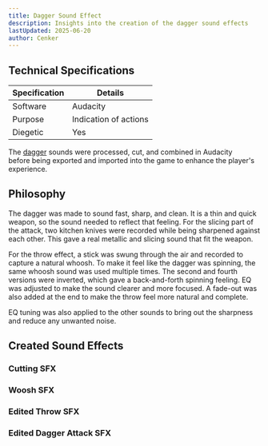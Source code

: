 ```yaml
---
title: Dagger Sound Effect  
description: Insights into the creation of the dagger sound effects  
lastUpdated: 2025-06-20  
author: Cenker  
---
```



## Technical Specifications

| Specification | Details               |
| ------------- | --------------------- |
| Software      | Audacity              |
| Purpose       | Indication of actions |
| Diegetic      | Yes                   |

The [dagger](/fowl-play/gameplay/combat/melee-combat/weapons/dagger) sounds were processed, cut, and combined in Audacity  
before being exported and imported into the game to enhance the player's experience.

## Philosophy

The dagger was made to sound fast, sharp, and clean. It is a thin and quick weapon, so the sound needed to reflect that feeling. For the slicing part of the attack, two kitchen knives were recorded while being sharpened against each other. This gave a real metallic and slicing sound that fit the weapon.

For the throw effect, a stick was swung through the air and recorded to capture a natural whoosh. To make it feel like the dagger was spinning, the same whoosh sound was used multiple times. The second and fourth versions were inverted, which gave a back-and-forth spinning feeling. EQ was adjusted to make the sound clearer and more focused. A fade-out was also added at the end to make the throw feel more natural and complete.

EQ tuning was also applied to the other sounds to bring out the sharpness and reduce any unwanted noise.

## Created Sound Effects

### Cutting SFX

<AudioPlayer  
  src="/sfx/dagger/knife_sharpen.ogg"  
  description="This sound was made by sharpening two kitchen knives against each other. It gives a real and sharp cutting effect."  
  title="Knife Sharpen"  
/>

### Woosh SFX

<AudioPlayer  
  src="/sfx/dagger/woosh.ogg"  
  description="Recorded by swinging a stick through the air. It gives a natural wind whoosh that matches the motion of a throw."  
  title="Woosh"  
/>

### Edited Throw SFX

<AudioPlayer  
  src="/sfx/dagger/swing_woosh.ogg"  
  description="Made by layering stick swing sounds with some versions inverted to give a spinning feel. EQ was tuned, the tempo was increased to make it feel faster, and a fade-out was added at the end."  
  title="Dagger Throw"  
/>


### Edited Dagger Attack SFX

<AudioPlayer  
  src="/sfx/dagger/dagger_slash.ogg"  
  description="Made by using the knife sharpening sound and adding an inverted version of it. This gave more variation between the two hits. EQ was also adjusted for clarity."  
  title="Dagger Slash"  
/>
